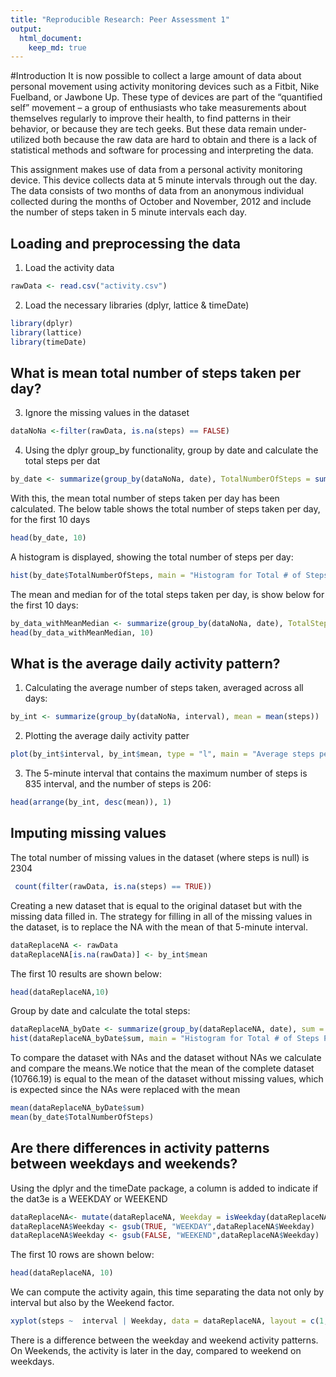 ```yaml
---
title: "Reproducible Research: Peer Assessment 1"
output: 
  html_document:
    keep_md: true
---
```


#Introduction
It is now possible to collect a large amount of data about personal movement using activity monitoring devices such as a Fitbit, Nike Fuelband, or Jawbone Up. These type of devices are part of the “quantified self” movement – a group of enthusiasts who take measurements about themselves regularly to improve their health, to find patterns in their behavior, or because they are tech geeks. But these data remain under-utilized both because the raw data are hard to obtain and there is a lack of statistical methods and software for processing and interpreting the data.

This assignment makes use of data from a personal activity monitoring device. This device collects data at 5 minute intervals through out the day. The data consists of two months of data from an anonymous individual collected during the months of October and November, 2012 and include the number of steps taken in 5 minute intervals each day.

## Loading and preprocessing the data
1. Load the activity data
```r
rawData <- read.csv("activity.csv")
```

2. Load the necessary libraries (dplyr, lattice & timeDate)
```r


library(dplyr)
library(lattice)
library(timeDate)
```


## What is mean total number of steps taken per day?

3. Ignore the missing values in the dataset
```r
dataNoNa <-filter(rawData, is.na(steps) == FALSE)
```

4. Using the dplyr group_by functionality, group by date and calculate the total steps per dat
```r
by_date <- summarize(group_by(dataNoNa, date), TotalNumberOfSteps = sum(steps))
```

With this, the mean total number of steps taken per day has been calculated. The below table shows the total number of steps taken per day, for the first 10 days
```r
head(by_date, 10)
```

A histogram is displayed, showing the total number of steps per day:
```r
hist(by_date$TotalNumberOfSteps, main = "Histogram for Total # of Steps Per Day", xlab = "Total Steps Per Day")
```

The mean and median for of the total steps taken per day, is show below for the first 10 days:
```r
by_data_withMeanMedian <- summarize(group_by(dataNoNa, date), TotalSteps = sum(steps), MeanSteps = mean(steps), MedianSteps = median(steps))
head(by_data_withMeanMedian, 10)
```
## What is the average daily activity pattern?
1. Calculating the average number of steps taken, averaged across all days:
```r
by_int <- summarize(group_by(dataNoNa, interval), mean = mean(steps))
```

2. Plotting the average daily activity patter
```r
plot(by_int$interval, by_int$mean, type = "l", main = "Average steps per Interval", xlab = "Interval", ylab = "Average Steps")
```

3. The 5-minute interval that contains the maximum number of steps is 835 interval, and the number of steps is 206:
```r
head(arrange(by_int, desc(mean)), 1)
```

## Imputing missing values
The total number of missing values in the dataset (where steps is null) is 2304
```r
 count(filter(rawData, is.na(steps) == TRUE))
```

Creating a new dataset that is equal to the original dataset but with the missing data filled in. The strategy for filling in all of the missing values in the dataset, is to replace the NA with the mean of that 5-minute interval.
```r
dataReplaceNA <- rawData
dataReplaceNA[is.na(rawData)] <- by_int$mean
```
The first 10 results are shown below:
```r
head(dataReplaceNA,10)
```

Group by date and calculate the total steps:
```r
dataReplaceNA_byDate <- summarize(group_by(dataReplaceNA, date), sum = sum(steps))
hist(dataReplaceNA_byDate$sum, main = "Histogram for Total # of Steps Per Day", xlab = "Total Steps Per Day")
```

To compare the dataset with NAs and the dataset without NAs we calculate and compare the means.We notice that the mean of the complete dataset (10766.19) is equal to the mean of the dataset without missing values, which is expected since the NAs were replaced with the mean
```r
mean(dataReplaceNA_byDate$sum)
mean(by_date$TotalNumberOfSteps)

```
## Are there differences in activity patterns between weekdays and weekends?


Using the dplyr and the timeDate package, a column is added to indicate if the dat3e is a WEEKDAY or WEEKEND
```r
dataReplaceNA<- mutate(dataReplaceNA, Weekday = isWeekday(dataReplaceNA$date))
dataReplaceNA$Weekday <- gsub(TRUE, "WEEKDAY",dataReplaceNA$Weekday)
dataReplaceNA$Weekday <- gsub(FALSE, "WEEKEND",dataReplaceNA$Weekday)
```

The first 10 rows are shown below:
```r
head(dataReplaceNA, 10)
```

 We can compute the activity again, this time separating the data not only by interval but also by the Weekend factor.
```r
xyplot(steps ~  interval | Weekday, data = dataReplaceNA, layout = c(1,2), type ="l", ylab="Number of Steps")
```

There is a difference between the weekday and weekend activity patterns. On Weekends, the activity is later in the day, compared to weekend on weekdays. 

